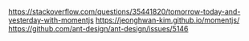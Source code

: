 



https://stackoverflow.com/questions/35441820/tomorrow-today-and-yesterday-with-momentjs
https://jeonghwan-kim.github.io/momentjs/
https://github.com/ant-design/ant-design/issues/5146